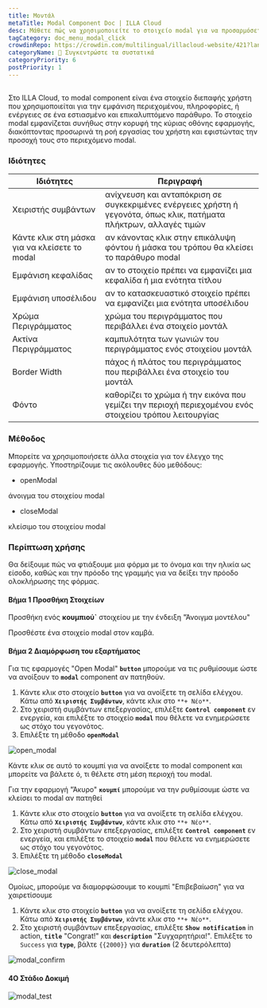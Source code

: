 ```yaml
---
title: Μοντάλ
metaTitle: Modal Component Doc | ILLA Cloud
desc: Μάθετε πώς να χρησιμοποιείτε το στοιχείο modal για να προσαρμόσετε την εφαρμογή σας στο ILLA Cloud.
tagCategory: doc_menu_modal_click
crowdinRepo: https://crowdin.com/multilingual/illacloud-website/421?languages=el&filter=basic&value=0
categoryName: 🧬 Συγκεντρώστε τα συστατικά
categoryPriority: 6
postPriority: 1
---
```


## <h2 hidden>Τι είναι Modal?</h2>

Στο ILLA Cloud, το modal component είναι ένα στοιχείο διεπαφής χρήστη που χρησιμοποιείται για την εμφάνιση περιεχομένου, πληροφορίες, ή ενέργειες σε ένα εστιασμένο και επικαλυπτόμενο παράθυρο. Το στοιχείο modal εμφανίζεται συνήθως στην κορυφή της κύριας οθόνης εφαρμογής, διακόπτοντας προσωρινά τη ροή εργασίας του χρήστη και εφιστώντας την προσοχή τους στο περιεχόμενο modal.

### Ιδιότητες

| Ιδιότητες                                     | Περιγραφή                                                                                                                         |
| --------------------------------------------- | --------------------------------------------------------------------------------------------------------------------------------- |
| Χειριστής συμβάντων                           | ανίχνευση και ανταπόκριση σε συγκεκριμένες ενέργειες χρήστη ή γεγονότα, όπως κλικ, πατήματα πλήκτρων, αλλαγές τιμών               |
| Κάντε κλικ στη μάσκα για να κλείσετε το modal | αν κάνοντας κλικ στην επικάλυψη φόντου ή μάσκα του τρόπου θα κλείσει το παράθυρο modal                                            |
| Εμφάνιση κεφαλίδας                            | αν το στοιχείο πρέπει να εμφανίζει μια κεφαλίδα ή μια ενότητα τίτλου                                                              |
| Εμφάνιση υποσέλιδου                           | αν το κατασκευαστικό στοιχείο πρέπει να εμφανίζει μια ενότητα υποσέλιδου                                                          |
| Χρώμα Περιγράμματος                           | χρώμα του περιγράμματος που περιβάλλει ένα στοιχείο μοντάλ                                                                        |
| Ακτίνα Περιγράμματος                          | καμπυλότητα των γωνιών του περιγράμματος ενός στοιχείου μοντάλ                                                                    |
| Border Width                                  | πάχος ή πλάτος του περιγράμματος που περιβάλλει ένα στοιχείο του μοντάλ                                                           |
| Φόντο                                         | καθορίζει το χρώμα ή την εικόνα που γεμίζει την περιοχή περιεχομένου ενός στοιχείου τρόπου λειτουργίας                            |

### Μέθοδος

Μπορείτε να χρησιμοποιήσετε άλλα στοιχεία για τον έλεγχο της εφαρμογής. Υποστηρίζουμε τις ακόλουθες δύο μεθόδους:

-   openModal

άνοιγμα του στοιχείου modal

-   closeModal

κλείσιμο του στοιχείου modal

### Περίπτωση χρήσης

Θα δείξουμε πώς να φτιάξουμε μια φόρμα με το όνομα και την ηλικία ως είσοδο, καθώς και την πρόοδο της γραμμής για να δείξει την πρόοδο ολοκλήρωσης της φόρμας.

#### Βήμα 1 Προσθήκη Στοιχείων

Προσθήκη ενός **κουμπιού\`** στοιχείου με την ένδειξη "Άνοιγμα μοντέλου"

Προσθέστε ένα στοιχείο modal στον καμβά.

#### Βήμα 2 Διαμόρφωση του εξαρτήματος

Για τις εφαρμογές "Open Modal" **`button`** μπορούμε να τις ρυθμίσουμε ώστε να ανοίξουν το **`modal`** component αν πατηθούν.

1.  Κάντε κλικ στο στοιχείο **`button`** για να ανοίξετε τη σελίδα ελέγχου. Κάτω από **`Χειριστής Συμβάντων`**, κάντε κλικ στο `**+ Νέο**`.
2.  Στο χειριστή συμβάντων επεξεργασίας, επιλέξτε **`Control component`** εν ενεργεία, και επιλέξτε το στοιχείο **`modal`** που θέλετε να ενημερώσετε ως στόχο του γεγονότος.
3.  Επιλέξτε τη μέθοδο **`openModal`**

![open_modal](https://cdn.illacloud.com/official-website/img/docs/open_modal.jpg)

Κάντε κλικ σε αυτό το κουμπί για να ανοίξετε το modal component και μπορείτε να βάλετε ό, τι θέλετε στη μέση περιοχή του modal.

Για την εφαρμογή "Άκυρο" **`κουμπί`** μπορούμε να την ρυθμίσουμε ώστε να κλείσει το modal αν πατηθεί

1.  Κάντε κλικ στο στοιχείο **`button`** για να ανοίξετε τη σελίδα ελέγχου. Κάτω από **`Χειριστής Συμβάντων`**, κάντε κλικ στο `**+ Νέο**`.
2.  Στο χειριστή συμβάντων επεξεργασίας, επιλέξτε **`Control component`** εν ενεργεία, και επιλέξτε το στοιχείο **`modal`** που θέλετε να ενημερώσετε ως στόχο του γεγονότος.
3.  Επιλέξτε τη μέθοδο **`closeModal`**

![close_modal](https://cdn.illacloud.com/official-website/img/docs/close_modal.jpg)

Ομοίως, μπορούμε να διαμορφώσουμε το κουμπί "Επιβεβαίωση" για να χαιρετίσουμε

1.  Κάντε κλικ στο στοιχείο **`button`** για να ανοίξετε τη σελίδα ελέγχου. Κάτω από **`Χειριστής Συμβάντων`**, κάντε κλικ στο `**+ Νέο**`.
2.  Στο χειριστή συμβάντων επεξεργασίας, επιλέξτε **`Show notification`** in action, **`title`** "Congrat!" και **`description`** "Συγχαρητήρια!". Επιλέξτε το `Success` για **`type`**, βάλτε `{{2000}}` για **`duration`** (2 δευτερόλεπτα)

![modal_confirm](https://cdn.illacloud.com/official-website/img/docs/modal_confirm.jpg)

#### 4Ο Στάδιο Δοκιμή

![modal_test](https://cdn.illacloud.com/official-website/img/docs/modal_test.gif)
